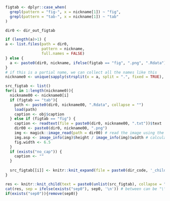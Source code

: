 
```r

figtab <- dplyr::case_when(
  grepl(pattern = "fig-", x = nickname[1]) ~ "fig",
  grepl(pattern = "tab-", x = nickname[1]) ~ "tab"
)

dir0 <- dir_out_figtab

if (length(a)>1) {
a <- list.files(path = dir0,
                pattern = nickname,
                full.names = FALSE)
} else {
  a <- paste0(dir0, nickname, ifelse(figtab == "fig", ".png", ".Rdata"))
}
# if this is a partial name, we can collect all the names like this
nickname0 <- unique(sapply(strsplit(x = a, split = ".", fixed = TRUE), "[[", 1)) 

src_figtab <- list()
for(i in 1:length(nickname0)){
  nickname00 <- nickname0[i]
  if (figtab == "tab"){
    path <- paste0(dir0, nickname00, ".Rdata", collapse = "")
    load(path) 
    caption <- obj$caption
  } else if (figtab == "fig") {
    caption <- readtext(file = paste0(dir0, nickname00, ".txt"))$text
    dir00 <- paste0(dir0, nickname00, ".png")
    img <- magick::image_read(path = dir00) # read the image using the magic library
    img.asp <- image_info(img)$height / image_info(img)$width # calculate the figures aspect ratio
    fig.width <- 6.5
  }
  if (exists("no_cap")) {
    caption <- ""
  }
  
  src_figtab[[i]] <- knitr::knit_expand(file = paste0(dir_code, '_child_report_',figtab,'.Rmd'))
}

res <- knitr::knit_child(text = paste0(unlist(src_figtab), collapse = ""), quiet = TRUE)
cat(res, sep = ifelse(exists("sep0"), sep0, '\n')) # between can be "\\pagebreak" or similar
if(exists("sep0")){remove(sep0)}
```
